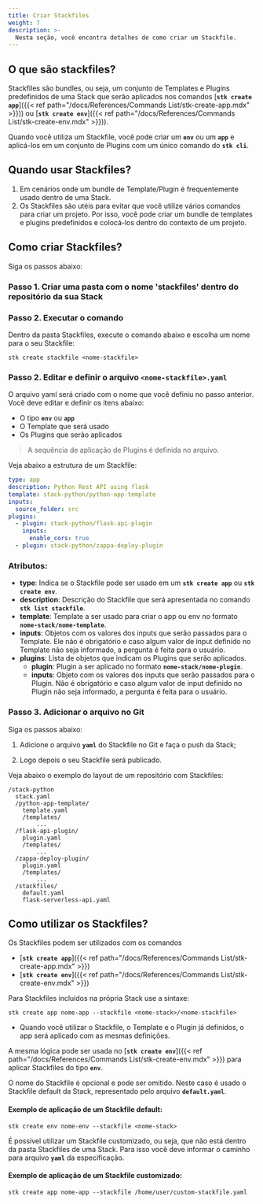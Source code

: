 ```yaml
---
title: Criar Stackfiles
weight: 7
description: >-
  Nesta seção, você encontra detalhes de como criar um Stackfile.
---
```


## **O que são stackfiles?**

Stackfiles são bundles, ou seja, um conjunto de Templates e Plugins predefinidos de uma Stack que serão aplicados nos comandos [**`stk create app`**]({{< ref path="/docs/References/Commands List/stk-create-app.mdx" >}})) ou [**`stk create env`**]({{< ref path="/docs/References/Commands List/stk-create-env.mdx" >}})).


Quando você utiliza um Stackfile, você pode criar um **`env`** ou um **`app`** e aplicá-los em um conjunto de Plugins com um único comando do **`stk cli`**.

## **Quando usar Stackfiles?**

1. Em cenários onde um bundle de Template/Plugin é frequentemente usado dentro de uma Stack. 
2. Os Stackfiles são utéis para evitar que você utilize vários comandos para criar um projeto. Por isso, você pode criar um bundle de templates e plugins predefinidos e colocá-los dentro do contexto de um projeto.


## **Como criar Stackfiles?**

Siga os passos abaixo:

### **Passo 1. Criar uma pasta com o nome 'stackfiles' dentro do repositório da sua Stack**

### **Passo 2. Executar o comando**

Dentro da pasta Stackfiles, execute o comando abaixo e escolha um nome para o seu Stackfile: 

```
stk create stackfile <nome-stackfile>
```
### **Passo 2. Editar e definir o arquivo `<nome-stackfile>.yaml`** 
O arquivo yaml será criado com o nome que você definiu no passo anterior. Você deve editar e definir os itens abaixo:
- O tipo **`env`** ou **`app`**
- O Template que será usado
- Os Plugins que serão aplicados

> A sequência de aplicação de Plugins é definida no arquivo.
 
Veja abaixo a estrutura de um Stackfile:

```yaml
type: app
description: Python Rest API using flask
template: stack-python/python-app-template
inputs:
  source_folder: src 
plugins:
  - plugin: stack-python/flask-api-plugin
    inputs:
      enable_cors: true
  - plugin: stack-python/zappa-deploy-plugin
```

### **Atributos:**
- **type**: Indica se o Stackfile pode ser usado em um **`stk create app`** ou **`stk create env`**.
- **description**: Descrição do Stackfile que será apresentada no comando **`stk list stackfile`**.
- **template**: Template a ser usado para criar o app ou env no formato **`nome-stack/nome-template`**.
- **inputs**: Objetos com os valores dos inputs que serão passados para o Template. Ele não é obrigatório e caso algum valor de input definido no Template não seja informado, a pergunta é feita para o usuário.
- **plugins**: Lista de objetos que indicam os Plugins que serão aplicados.
  - **plugin**: Plugin a ser aplicado no formato **`nome-stack/nome-plugin`**.
  - **inputs**: Objeto com os valores dos inputs que serão passados para o Plugin. Não é obrigatório e caso algum valor de input definido no Plugin não seja informado, a pergunta é feita para o usuário.

### **Passo 3. Adicionar o arquivo no Git**
Siga os passos abaixo:
1. Adicione o arquivo **`yaml`** do Stackfile no Git e faça o push da Stack;

2. Logo depois o seu Stackfile será publicado.


Veja abaixo o exemplo do layout de um repositório com Stackfiles:
```
/stack-python
  stack.yaml
  /python-app-template/
    template.yaml
    /templates/
        ...
  /flask-api-plugin/
    plugin.yaml
    /templates/
        ...
  /zappa-deploy-plugin/
    plugin.yaml
    /templates/
        ...
  /stackfiles/
    default.yaml
    flask-serverless-api.yaml
```

## **Como utilizar os Stackfiles?**

Os Stackfiles podem ser utilizados com os comandos 
- [**`stk create app`**]({{< ref path="/docs/References/Commands List/stk-create-app.mdx" >}})
- [**`stk create env`**]({{< ref path="/docs/References/Commands List/stk-create-env.mdx" >}}) 

Para Stackfiles incluídos na própria Stack use a sintaxe:

```
stk create app nome-app --stackfile <nome-stack>/<nome-stackfile>
```


- Quando você utilizar o Stackfile, o Template e o Plugin já definidos, o app será aplicado com as mesmas definições.

A mesma lógica pode ser usada no [**`stk create env`**]({{< ref path="/docs/References/Commands List/stk-create-env.mdx" >}}) para aplicar Stackfiles do tipo **`env`**.

<alert color="secondary">

O nome do Stackfile é opcional e pode ser omitido. Neste caso é usado o Stackfile default da Stack, representado pelo arquivo **`default.yaml`**. 

</alert>


#### Exemplo de aplicação de um Stackfile default:

```
stk create env nome-env --stackfile <nome-stack>
```

É possível utilizar um Stackfile customizado, ou seja, que não está dentro da pasta Stackfiles de uma Stack. Para isso você deve informar o caminho para arquivo **`yaml`** da especificação.

#### Exemplo de aplicação de um Stackfile customizado:
```
stk create app nome-app --stackfile /home/user/custom-stackfile.yaml
```
